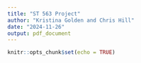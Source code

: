 ```yaml
---
title: "ST 563 Project"
author: "Kristina Golden and Chris Hill"
date: "2024-11-26"
output: pdf_document
---
```


```r
knitr::opts_chunk$set(echo = TRUE)
```

## 
